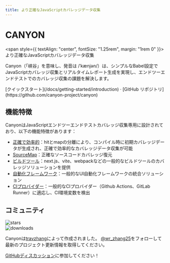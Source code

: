```yaml
---
title: より正確なJavaScriptカバレッジデータ収集
---
```


<h1
  style={{
    textAlign: "center",
    fontSize: "2.25rem",
    fontWeight: "bold",
    margin: "2rem 0",
  }}
>
  CANYON
</h1>

<span style={{ textAlign: "center", fontSize: "1.25rem", margin: "1rem 0" }}>
  より正確なJavaScriptカバレッジデータ収集
</span>

Canyon（「峡谷」を意味し、発音は /ˈkænjən/）は、シンプルなBabel設定でJavaScriptカバレッジ収集とリアルタイムレポート生成を実現し、エンドツーエンドテストでのカバレッジ収集の課題を解決します。

<div className="mt-16 mb-20 text-center">
  [クイックスタート](/docs/getting-started/introduction) · [GitHub
  リポジトリ](https://github.com/canyon-project/canyon)
</div>

## 機能特徴

CanyonはJavaScriptエンドツーエンドテストカバレッジ収集専用に設計されており、以下の機能特徴があります：

- [正確で効率的](/docs/core-concepts/separate-hit-and-map)：hitとmapの分離により、コンパイル時に初期カバレッジデータが生成され、正確で効率的なカバレッジデータ収集が可能
- [SourceMap](/docs/core-concepts/restore-source-code-coverage)：正確なソースコードカバレッジ復元
- [ビルドツール](/docs/installation/getting-started)：next.js、vite、webpackなどの一般的なビルドツールのカバレッジソリューションを提供
- [自動化フレームワーク](/docs/end-to-end-testing/getting-started)：一般的なUI自動化フレームワークの統合ソリューション
- [CIプロバイダー](/docs/reference/provider)：一般的なCIプロバイダー（Github Actions、GitLab Runner）に適応し、CI環境変数を検出

## コミュニティ

<div className="space-y-3 py-2">
  <div className="flex h-6">
    <img alt="stars" src="https://badgen.net/github/stars/canyon-project/canyon" className="inline-block mr-2"/>
  </div>

  <div className="flex h-6">
    <img alt="downloads" src="https://badgen.net/npm/dw/babel-plugin-canyon?label=downloads%20(babel-plugin-canyon)" className="inline-block mr-2"/>
  </div>
</div>

Canyonは[travzhang](https://github.com/travzhang)によって作成されました。
[@wr_zhang25](https://twitter.com/wr_zhang25)をフォローして最新のプロジェクト更新情報を取得してください。

[GitHubディスカッション](https://github.com/canyon-project/canyon/discussions)に参加してください！
